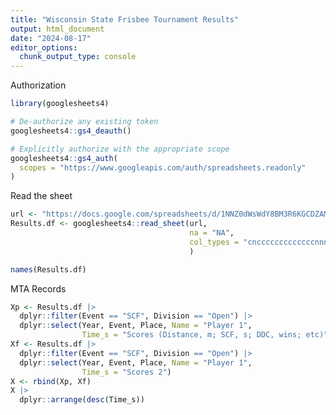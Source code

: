 ```yaml
---
title: "Wisconsin State Frisbee Tournament Results"
output: html_document
date: "2024-08-17"
editor_options: 
  chunk_output_type: console
---
```



Authorization
```r
library(googlesheets4)

# De-authorize any existing token
googlesheets4::gs4_deauth()

# Explicitly authorize with the appropriate scope
googlesheets4::gs4_auth(
  scopes = "https://www.googleapis.com/auth/spreadsheets.readonly"
)
```

Read the sheet
```r
url <- "https://docs.google.com/spreadsheets/d/1NNZ0dWsWdY8BM3R6KGCDZAMMH_O_Xikl7_PB1SVsLSY/edit#gid=0"
Results.df <- googlesheets4::read_sheet(url, 
                                        na = "NA",
                                        col_types = "cncccccccccccccnnnn"
                                        )
```

```r
names(Results.df)
```

MTA Records
```r
Xp <- Results.df |>
  dplyr::filter(Event == "SCF", Division == "Open") |>
  dplyr::select(Year, Event, Place, Name = "Player 1", 
                Time_s = "Scores (Distance, m; SCF, s; DDC, wins; etc)")
Xf <- Results.df |>
  dplyr::filter(Event == "SCF", Division == "Open") |>
  dplyr::select(Year, Event, Place, Name = "Player 1", 
                Time_s = "Scores 2")
X <- rbind(Xp, Xf)
X |>
  dplyr::arrange(desc(Time_s))
```
